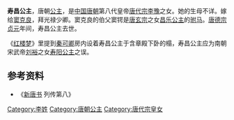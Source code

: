 {{東亞女性歷史人物
| 名稱=寿昌公主
| 身份=[[唐朝|唐朝]]公主
| 畫像=
| 說明=
| 姓=李
| 名=
| 封爵=[[公主|公主]]
| 位號=
| 封號=寿昌公主
| 出生年=
| 婚年=
| 逝世年=
| 諡號=
| 墳墓=
| 父親=[[唐代宗|唐代宗]][[李豫|李豫]]
| 夫=窦克良
|}}
'''寿昌公主'''，唐朝[[公主|公主]]，是[[中国|中国]][[唐朝|唐朝]]第八代皇帝[[唐代宗|唐代宗]][[李豫|李豫]]之女。她的生母不详。嫁给[[窦克良|窦克良]]，拜光禄少卿。窦克良的伯父窦锷是[[唐玄宗|唐玄宗]]之女[[昌乐公主|昌乐公主]]的[[驸马|驸马]]。[[唐德宗|唐德宗]][[貞元_(唐朝)|贞元]]年间，寿昌公主去世。 

《[[红楼梦|红楼梦]]》里提到[[秦可卿|秦可卿]]房内设着寿昌公主于含章殿下卧的榻，寿昌公主应为南朝宋武帝[[刘裕|刘裕]]之女[[寿阳公主|寿阳公主]]之误。
== 参考资料 ==
*《[[新唐书|新唐书]] 列传第八》

[[Category:李姓|Category:李姓]]
[[Category:唐朝公主|Category:唐朝公主]]
[[Category:唐代宗皇女|Category:唐代宗皇女]]
